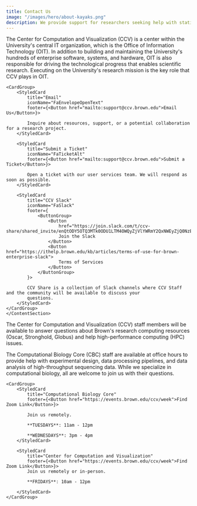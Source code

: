 ```yaml
---
title: Contact Us
image: "/images/hero/about-kayaks.png"
description: We provide support for researchers seeking help with statistical modeling, machine learning, data mining, data visualization, computational biology, high-performance computing, and software engineering.
---
```


<ContentSection title="Contact Us">

The Center for Computation and Visualization (CCV) is a center within the University's central IT organization, which is the Office of Information Technology (OIT). In addition to building and maintaining the University's hundreds of enterprise software, systems, and hardware, OIT is also responsible for driving the technological progress that enables scientific research. Executing on the University's research mission is the key role that CCV plays in OIT.

    <CardGroup>
        <StyledCard
            title="Email"
            iconName="FaEnvelopeOpenText"
            footer={<Button href="mailto:support@ccv.brown.edu">Email Us</Button>}>

            Inquire about resources, support, or a potential collaboration for a research project.
        </StyledCard>

        <StyledCard
            title="Submit a Ticket"
            iconName="FaTicketAlt"
            footer={<Button href="mailto:support@ccv.brown.edu">Submit a Ticket</Button>}>

            Open a ticket with our user services team. We will respond as soon as possible.
        </StyledCard>

        <StyledCard
            title="CCV Slack"
            iconName="FaSlack"
            footer={
                <ButtonGroup>
                    <Button
                        href="https://join.slack.com/t/ccv-share/shared_invite/enQtODY5OTQ3MTk0ODU1LTM4OWQyZjVlYWRmY2QxNWEyZjQ0NzEwMmRlNTRlZjYyMjM1Y2U5MDU1ZGFmMmRhZWIzNjliYmQzYTBiMzY2NzU">
                        Join the Slack
                    </Button>
                    <Button href="https://ithelp.brown.edu/kb/articles/terms-of-use-for-brown-enterprise-slack">
                        Terms of Services
                    </Button>
                </ButtonGroup>
            }>

            CCV Share is a collection of Slack channels where CCV Staff and the community will be available to discuss your
            questions.
        </StyledCard>
    </CardGroup>
    </ContentSection>

<ContentSection title="Office Hours">

The Center for Computation and Visualization (CCV) staff members will be available to answer questions about Brown's research computing resources (Oscar, Stronghold, Globus) and help high-performance computing (HPC) issues.

The Computational Biology Core (CBC) staff are available at office hours to provide help with experimental design, data processing pipelines, and data analysis of high-throughput sequencing data. While we specialize in computational biology, all are welcome to join us with their questions.

    <CardGroup>
        <StyledCard
            title="Computational Biology Core"
            footer={<Button href="https://events.brown.edu/ccv/week">Find Zoom Link</Button>}>

            Join us remotely.

            **TUESDAYS**: 11am - 12pm

            **WEDNESDAYS**: 3pm - 4pm
        </StyledCard>

        <StyledCard
            title="Center for Computation and Visualization"
            footer={<Button href="https://events.brown.edu/ccv/week">Find Zoom Link</Button>}>
            Join us remotely or in-person.

            **FRIDAYS**: 10am - 12pm

        </StyledCard>
    </CardGroup>

</ContentSection>

<LocationSection />
